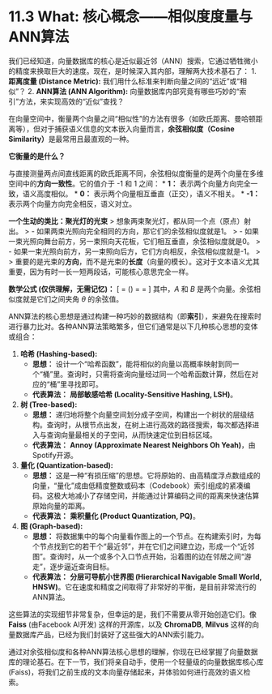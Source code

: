 # 11.3 What: 核心概念——相似度度量与ANN算法

我们已经知道，向量数据库的核心是近似最近邻（ANN）搜索，它通过牺牲微小的精度来换取巨大的速度。现在，是时候深入其内部，理解两大技术基石了：
1.  **距离度量 (Distance Metric):** 我们用什么标准来判断向量之间的“远近”或“相似”？
2.  **ANN算法 (ANN Algorithm):** 向量数据库内部究竟有哪些巧妙的“索引”方法，来实现高效的“近似”查找？

::: {.callout-tip title="核心概念：余弦相似度 (Cosine Similarity)"}

在向量空间中，衡量两个向量之间“相似性”的方法有很多（如欧氏距离、曼哈顿距离等），但对于捕获语义信息的文本嵌入向量而言，**余弦相似度（Cosine Similarity）**是最常用且最直观的一种。

**它衡量的是什么？**

与直接测量两点间直线距离的欧氏距离不同，余弦相似度衡量的是两个向量在多维空间中的**方向一致性**。它的值介于 -1 和 1 之间：
*   **1：** 表示两个向量方向完全一致，语义高度相似。
*   **0：** 表示两个向量相互垂直（正交），语义不相关。
*   **-1：** 表示两个向量方向完全相反，语义对立。

**一个生动的类比：聚光灯的光束**
> 想象两束聚光灯，都从同一个点（原点）射出。
> -   如果两束光照向完全相同的方向，那它们的余弦相似度就是1。
> -   如果一束光照向舞台前方，另一束照向天花板，它们相互垂直，余弦相似度就是0。
> -   如果一束光照向前方，另一束照向后方，它们方向相反，余弦相似度就是-1。
>
> 重要的是光束的**方向**，而不是光束的**长度**（向量的模长）。这对于文本语义尤其重要，因为有时一长一短两段话，可能核心意思完全一样。

**数学公式 (仅供理解，无需记忆)：**
\[ \text{similarity} = \cos(\theta) = \frac{\mathbf{A} \cdot \mathbf{B}}{\|\mathbf{A}\| \|\mathbf{B}\|} = \frac{\sum_{i=1}^{n} A_i B_i}{\sqrt{\sum_{i=1}^{n} A_i^2} \sqrt{\sum_{i=1}^{n} B_i^2}} \]
其中，$A$ 和 $B$ 是两个向量。余弦相似度就是它们之间夹角 $\theta$ 的余弦值。

:::

::: {.callout-tip title="核心概念：近似最近邻 (ANN) 算法"}

ANN算法的核心思想是通过构建一种巧妙的数据结构（即**索引**），来避免在搜索时进行暴力比对。各种ANN算法策略繁多，但它们通常是以下几种核心思想的变体或组合：

1.  **哈希 (Hashing-based):**
    *   **思想：** 设计一个“哈希函数”，能将相似的向量以高概率映射到同一个“桶”里。查询时，只需将查询向量经过同一个哈希函数计算，然后在对应的“桶”里寻找即可。
    *   **代表算法：** **局部敏感哈希 (Locality-Sensitive Hashing, LSH)**。

2.  **树 (Tree-based):**
    *   **思想：** 递归地将整个向量空间划分成子空间，构建出一个树状的层级结构。查询时，从根节点出发，在树上进行高效的路径搜索，每次都选择进入与查询向量最相关的子空间，从而快速定位到目标区域。
    *   **代表算法：** **Annoy (Approximate Nearest Neighbors Oh Yeah)**，由Spotify开源。

3.  **量化 (Quantization-based):**
    *   **思想：** 这是一种“有损压缩”的思想。它将原始的、由高精度浮点数组成的向量，“量化”成由低精度整数或码本（Codebook）索引组成的紧凑编码。这极大地减小了存储空间，并能通过计算编码之间的距离来快速估算原始向量的距离。
    *   **代表算法：** **乘积量化 (Product Quantization, PQ)**。

4.  **图 (Graph-based):**
    *   **思想：** 将数据集中的每个向量看作图上的一个节点。在构建索引时，为每个节点找到它的若干个“最近邻”，并在它们之间建立边，形成一个“近邻图”。查询时，从一个或多个入口节点开始，沿着图的边在邻居之间“游走”，逐步逼近查询目标。
    *   **代表算法：** **分层可导航小世界图 (Hierarchical Navigable Small World, HNSW)**。它在速度和精度之间取得了非常好的平衡，是目前非常流行的ANN算法。

这些算法的实现细节非常复杂，但幸运的是，我们不需要从零开始创造它们。像 **Faiss** (由Facebook AI开发) 这样的开源库，以及 **ChromaDB**, **Milvus** 这样的向量数据库产品，已经为我们封装好了这些强大的ANN索引能力。

:::

通过对余弦相似度和各种ANN算法核心思想的理解，你现在已经掌握了向量数据库的理论基石。在下一节，我们将亲自动手，使用一个轻量级的向量数据库核心库(Faiss)，将我们之前生成的文本向量存储起来，并体验如何进行高效的语义检索。 